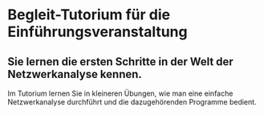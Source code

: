 # Begleit-Tutorium für die Einführungsveranstaltung
## Sie lernen die ersten Schritte in der Welt der Netzwerkanalyse kennen.

Im Tutorium lernen Sie in kleineren Übungen, wie man eine einfache Netzwerkanalyse durchführt und die dazugehörenden Programme bedient.

